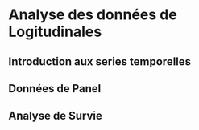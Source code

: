 # Analyse des données de Logitudinales


## Introduction aux series temporelles


## Données de Panel



## Analyse de Survie
